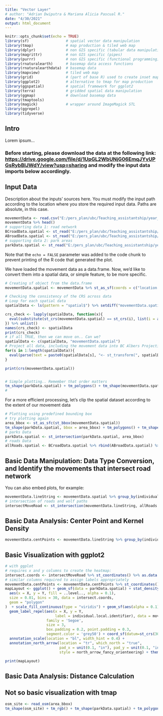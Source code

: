 ```yaml
---
title: "Vector Layer"
# author: "Adrian Dwiputra & Mariana Alicia Pascual R."
date: "4/30/2021"
output: html_document
---
```


```r
knitr::opts_chunk$set(echo = TRUE)
library(sf)                 # spatial vector data manipulation
library(tmap)               # map production & tiled web map
library(dplyr)              # non GIS specific (tabular data manipulation)
library(magrittr)           # non GIS specific (pipes)
library(purrr)              # non GIS specific (functional programming)
library(rnaturalearth)      # basemap data access functions
library(rnaturalearthdata)  # basemap data
library(mapview)            # tiled web map
library(grid)               # (part of base R) used to create inset map
library(ggplot2)            # alternative to tmap for map production
library(ggspatial)          # spatial framework for ggplot2
library(terra)              # gridded spatial data manipulation
library(ggmap)              # download basemap data
library(tmaptools)
library(magick)             # wrapper around ImageMagick STL
library(ggrepel)           
library(tidyverse)
```

## Intro

Lorem ipsum...

### Before starting, please download the data at the following link: <https://drive.google.com/file/d/1UpGL2WbUNjG06EmqJYvUPGsRybBIJWdY/view?usp=sharing> and modify the input data imports below accordingly.


## Input Data

Description about the inputs' sources here. You must modify the input path according to the location where you store the required input data. Paths are absolute, in this case.

```r
movementData <- read.csv("E:/pers_plan/ubc/Teaching_assistantship/year_02/BRC/projects/brcSpatial_ws/part2/data/ggplotVisualize/ABoVE_ Hebblewhite Alberta-BC Wolves.csv")
movementData %>% head()
# supporting data 1: road network
BCroadData.spatial <- st_read("E:/pers_plan/ubc/Teaching_assistantship/year_02/BRC/projects/brcSpatial_ws/part2/data/ggplotVisualize/BCrds.shp")
ABroadData.spatial <- st_read("E:/pers_plan/ubc/Teaching_assistantship/year_02/BRC/projects/brcSpatial_ws/part2/data/ggplotVisualize/ABrds.shp")
# supporting data 2: park areas
parkData.spatial <- st_read("E:/pers_plan/ubc/Teaching_assistantship/year_02/BRC/projects/brcSpatial_ws/part2/data/ggplotVisualize/CANprr.shp")
```

Note that the `echo = FALSE` parameter was added to the code chunk to prevent printing of the R code that generated the plot.

We have loaded the movement data as a data.frame. Now, we'd like to convert them into a spatial data, or simple feature, to be more specific.

```r
# Creating sf object from the data.frame
movementData.spatial <- movementData %>% st_as_sf(coords = c("location.long", "location.lat"), crs = 4326)

# Checking the consistency of the CRS across data
# Loop for each spatial data
spatialData <- ls(pattern = "spatial$") %>% setdiff("movementData.spatial")  # exclude the movement data as reference

crs_check <- lapply(spatialData, function(x){
  eval(substitute(st_crs(movementData.spatial) == st_crs(i), list(i = as.name(x))))
}) %>% unlist()
names(crs_check) <- spatialData
print(crs_check)
# if all TRUE, then we can move on.. Can we?
spatialData <- c(spatialData, "movementData.spatial")
# Project all data, including the movement data into BC Albers Projection (NAD83)
for(s in 1:length(spatialData)){
  eval(parse(text = paste0(spatialData[s], "<- st_transform(", spatialData[s], ", crs = 3005)")))
}

print(crs(movementData.spatial))


# Simple plotting.. Remember that order matters
tm_shape(parkData.spatial) + tm_polygons() + tm_shape(movementData.spatial) + tm_dots()
# 


```

For a more efficient processing, let's clip the spatial dataset according to the extent of our movement data

```r
# Plotting using predefined bounding box
# try plotting again
area_bbox <- st_as_sfc(st_bbox(movementData.spatial))
tm_shape(parkData.spatial, bbox = area_bbox) + tm_polygons() + tm_shape(movementData.spatial) + tm_dots()
# parks Data
parkData.spatial <- st_intersection(parkData.spatial, area_bbox)
# roads Data
allRoads.spatial <- BCroadData.spatial %>% rbind(ABroadData.spatial) %>% st_intersection(area_bbox) # alternatively, use st_union (slower)

```

## Basic Data Manipulation: Data Type Conversion, and Identify the movements that intersect road network

You can also embed plots, for example:

```r
movementData.lineString <- movementData.spatial %>% group_by(individual.local.identifier) %>% arrange(event.id, .by_group = TRUE)%>% summarise(do_union = FALSE) %>%  st_cast("LINESTRING")
# intersection of roads and wolf paths
intersectMoveRoad <- st_intersection(movementData.lineString, allRoads.spatial) %>% st_cast("MULTIPOINT")
```

## Basic Data Analysis: Center Point and Kernel Density

```r
movementData.centPoints <- movementData.lineString %>% group_by(individual.local.identifier) %>% st_centroid()

```


## Basic Visualization with ggplot2

```r
# with ggplot
# requires x and y columns to create the heatmap:
intersect.coords <- intersectMoveRoad %>% st_coordinates() %>% as.data.frame() %>% dplyr::select(-3)
# similar columns required to assign labels appropriately
movementData.centPoints <- movementData.centPoints %>% st_coordinates() %>% as.data.frame() %>% bind_cols(movementData.centPoints)
mapLayout <- ggplot() + geom_sf(data = parkData.spatial) + stat_density2d(
  aes(x = X, y = Y, fill = ..level.., alpha = 0.1),
  size = 0.01, bins = 30, data = intersect.coords,
  geom = "polygon"
)  + scale_fill_continuous(type = "viridis") + geom_sf(aes(alpha = 0.1), data = intersectMoveRoad, colour = "brown1", size = 0.1) +
  geom_label_repel(aes(x = X, y = Y,
                       label = individual.local.identifier), data = movementData.centPoints,
                   family = 'Segoe', 
                   size = 3, 
                   box.padding = 0.2, point.padding = 0.3,
                   segment.color = 'grey50') + coord_sf(datum=st_crs(3005)) + labs(title = "Wolves Movement on Roads") +
  annotation_scale(location = "bl", width_hint = 0.4) +
  annotation_north_arrow(location = "tr", which_north = "true",
                         pad_x = unit(0.1, "in"), pad_y = unit(0.1, "in"),
                         style = north_arrow_fancy_orienteering) + theme_bw() + theme(plot.title = element_text(hjust = 0.5)) + scale_alpha(guide = 'none')

print(mapLayout)
```



## Basic Data Analysis: Distance Calculation



## Not so basic visualization with tmap
```r
osm_site <- read_osm(area_bbox)
tm_shape(osm_site) + tm_rgb() + tm_shape(parkData.spatial) + tm_polygons() + tm_shape(intersectMoveRoad) + tm_dots()
```